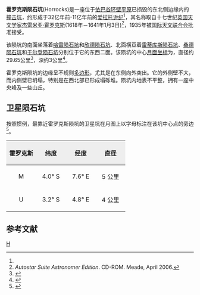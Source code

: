 {{lunar crater data|
 image=Horrocks crater 4096 h3.jpg|260px|
 caption=月球轨道器4号拍摄的图像|
 latitude=3.99|
 N_or_S=S|
 longitude=5.85|
 E_or_W=E|
 diameter=29.65公里|
 depth=3公里|
 colong=355|
 eponym=[[杰雷米亚·霍罗克斯|杰雷米亚·霍罗克斯]]}}
'''霍罗克斯陨石坑'''(Horrocks)是一座位于[[依巴谷环形山|依巴谷环壁平原]]已损毁的东北侧边缘内的[[撞击坑|撞击坑]]，约形成于32亿年前-11亿年前的[[爱拉托逊纪|爱拉托逊纪]]<ref name="a"/>，其名称取自十七世纪[[英国|英国]][[天文学家|天文学家]][[杰雷米亚·霍罗克斯|杰雷米亚·霍罗克斯]](1618年－1641年1月3日)<ref name="a">''Autostar Suite Astronomer Edition''. CD-ROM. Meade, April 2006.</ref>，1935年被[[国际天文联合会|国际天文联合会]]批准接受。

该陨坑的南面坐落着[[哈雷陨石坑|哈雷陨石坑]]和[[欣德陨石坑|欣德陨石坑]]、北面横亘着[[雷蒂库斯陨石坑|雷蒂库斯陨石坑]]、[[桑德陨石坑|桑德陨石坑]]和[[于尔登陨石坑|于尔登陨石坑]]分别位于它的东西二面。该陨坑的中心[[月面坐标|月面坐标]]为{{Coord|3.99|S|5.85|E|globe:Moon|nogoogle=1|noosm=1}}，直径约29.65公里<ref name="IAU">{{Cite web |url=http://planetarynames.wr.usgs.gov/Feature/2558 |title=Directory of the International Astronomical Union |access-date=2016-06-11 |archive-date=2019-11-12 |archive-url=https://web.archive.org/web/20191112070436/https://planetarynames.wr.usgs.gov/Feature/2558 |dead-url=no }}</ref>，深约3公里<ref>{{Cite web |url=http://fisherka.csolutionshosting.net/astronote/plan/craterdepth/html/CraterDepthFeatureNameWestfall.html |title=John E. Westfall's Atlas of the Lunar Terminator, Cambridge Univ. Press (2000) |accessdate=2016-06-11 |archive-date=2014-12-18 |archive-url=https://archive.today/20141218234310/http://fisherka.csolutionshosting.net/astronote/plan/craterdepth/html/CraterDepthFeatureNameWestfall.html |dead-url=no }}</ref>。

霍罗克斯陨坑的边缘呈不规则[[多边形|多边形]]，尤其是在东侧向外突出。它的外侧壁不大，而内侧壁已坍塌，特别是在西北部已形成塌砾堆。陨坑内地表不平整，拥有一座中央峰及一些山丘。

==卫星陨石坑==
按照惯例，最靠近霍罗克斯陨坑的卫星坑在月图上以字母标注在该坑中心点的旁边<ref>{{cite book 
 | author=Bussey, B. 
 | author-link=Ben Bussey 
 | author2=Spudis, P. 
 | author2-link=Paul Spudis 
 | date=2004 | title=The Clementine Atlas of the Moon
 | publisher=Cambridge University Press | location=New York
 | isbn=0-521-81528-2 }}</ref>。

{| class="wikitable"
!width="25%" style="background:#eeeeee;" |霍罗克斯 
!width="25%" style="background:#eeeeee;" |纬度
!width="25%" style="background:#eeeeee;" |经度
!width="25%" style="background:#eeeeee;" |直径
|-
|align="center"|M
|align="center"|4.0° S
|align="center"|7.6° E
|align="center"|5 公里
|-
|align="center"|U
|align="center"|3.2° S
|align="center"|4.8° E
|align="center"|4 公里
|}

==参考文献==
{{Reflist}}

[[Category:月球环形山|H]]
{{月球環形山 (G-K)}}